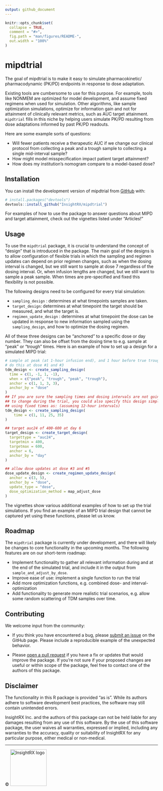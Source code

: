 ```yaml
---
output: github_document
---
```


<!-- README.md is generated from README.Rmd. Please edit that file -->

```r
knitr::opts_chunk$set(
  collapse = TRUE,
  comment = "#>",
  fig.path = "man/figures/README-",
  out.width = "100%"
)
```

# mipdtrial

<!-- badges: start -->
<!-- badges: end -->

The goal of mipdtrial is to make it easy to simulate pharmacokinetic/
pharmacodynamic (PK/PD) endpoints in response to dose adaptation.

Existing tools are cumbersome to use for this purpose. For example, tools like
NONMEM are optimized for model development, and assume fixed regimens when used
for simulation. Other algorithms, like sample optimization simulations, optimize
for information gain and not for attainment of clinically relevant metrics, such
as AUC target attainment. `mipdtrial` fills in this niche by helping users 
simulate PK/PD resulting from dose adaptations informed by past PK/PD readouts.

Here are some example sorts of questions:

* Will fewer patients receive a therapeutic AUC if we change our clinical 
protocol from collecting a peak and a trough sample to collecting a single 
mid-interval sample?
* How might model misspecification impact patient target attainment?
* How does my institution's nomogram compare to a model-based dose?

## Installation

You can install the development version of mipdtrial from [GitHub](https://github.com/) with:

```r
# install.packages("devtools")
devtools::install_github("InsightRX/mipdtrial")
```
For examples of how to use the package to answer questions about MIPD and
target attainment, check out the vignettes listed under "Articles!"

## Usage

To use the `mipdtrial` package, it is crucial to understand the concept of "design" 
that is introduced in the package. The main goal of the designs is to allow 
configuration of flexible trials in which the sampling and regimen updates can 
depend on prior regimen changes, such as when the dosing interval is changed, 
but we still want to sample at dose 7 regardless of the dosing interval. Or, 
when infusion lengths are changed, but we still want to sample a peak sample. 
When times are pre-specified and fixed this flexibility is not possible. 

The following designs need to be configured for every trial simulation:

- `sampling_design` : determines at what timepoints samples are taken.
- `target_design`: determines at what timepoint the target should be measured, 
and what the target is.
- `regimen_update_design` : determines at what timepoint the dose can be updated 
in response to new information sampled using the `sampling_design`, and how
to optimize the dosing regimen.

All of these three designs can be "anchored" to a specific dose or day number. 
They can also be offset from the dosing time to e.g. sample at "peak" or "trough" 
times. Here is an example of how to set up a design for a simulated MIPD trial:

```r
# sample at peak (at 1-hour infusion end), and 1 hour before true trough
# do this at dose #1 and #3
tdm_design <- create_sampling_design(
  time = c(1, -1, 1, -1), 
  when = c("peak", "trough", "peak", "trough"),
  anchor = c(1, 1, 3, 3),
  anchor_by = "dose"
)
## If you are sure the sampling times and dosing intervals are not going 
## to change during the trial, you could also specify this design simply
## using fixed times as: (assuming 12-hour intervals)
tdm_design <- create_sampling_design(
	time = c(1, 11, 25, 35)
)

## target auc24 of 400-600 at day 6
target_design <- create_target_design(
  targettype = "auc24", 
  targetmin = 400,
  targetmax = 600,
  anchor = 6,
  anchor_by = "day"
)

## allow dose updates at dose #3 and #5
dose_update_design <- create_regimen_update_design(
  anchor = c(3, 5),
  anchor_by = "dose",
  update_type = "dose",
  dose_optimization_method = map_adjust_dose
)
```

The vignettes show various additional examples of how to set up the trial 
simulations. If you find an example of an MIPD trial design that cannot be 
captured yet using these functions, please let us know.

## Roadmap

The `mipdtrial` package is currently under development, and there will likely be 
changes to core functionality in the upcoming months. The following features are
on our short-term roadmap:

- Implement functionality to gather all relevant information during and at the 
end of the simulated trial, and include it in the output from `sample_and_adjust_by_dose`.
- Improve ease of use: implement a single function to run the trial
- Add more optimization functions, e.g. combined dose- and interval- optimization
- Add functionality to generate more realistic trial scenarios, e.g. allow some
random scattering of TDM samples over time.

## Contributing

We welcome input from the community:

- If you think you have encountered a bug, please [submit an issue](https://github.com/InsightRX/clinPK/issues) on the GitHub 
page. Please include a reproducible example of the unexpected behavior.

- Please [open a pull request](https://github.com/InsightRX/clinPK/pulls) if you have a fix or updates that would improve the package. If you're not sure if your proposed 
changes are useful or within  scope of the package, feel free to contact one 
of the authors of this package.

## Disclaimer

The functionality in this R package is provided "as is". While its authors 
adhere to software development best practices, the software may still contain 
unintended errors.

InsightRX Inc. and the authors of this package can not be held liable for any
damages resulting from any use of this software. By the use of this software 
package, the user waives all warranties, expressed or implied, including any 
warranties to the accuracy, quality or suitability of InsightRX for any 
particular purpose, either medical or non-medical.

---

<div align="right">
© <img src="man/figures/insightrx_logo_color.png" alt="InsightRX logo" width="120" />
</div>
